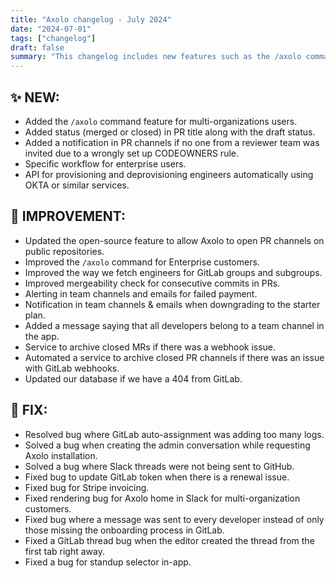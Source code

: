 ```yaml
---
title: "Axolo changelog - July 2024"
date: "2024-07-01"
tags: ["changelog"]
draft: false
summary: "This changelog includes new features such as the /axolo command for multi-organizations users, improved PR title statuses, and enhanced notifications. It also highlights several improvements including updates to the open-source feature, enhanced engineer fetching for GitLab, and comprehensive alerting and archiving services. Additionally, multiple bug fixes address issues with GitLab auto-assignment, Slack thread integration, GitLab token updates, and more, ensuring a smoother and more reliable user experience."
---
```


## ✨ NEW:

- Added the `/axolo` command feature for multi-organizations users.
- Added status (merged or closed) in PR title along with the draft status.
- Added a notification in PR channels if no one from a reviewer team was invited due to a wrongly set up CODEOWNERS rule.
- Specific workflow for enterprise users.
- API for provisioning and deprovisioning engineers automatically using OKTA or similar services.

## 🔨 IMPROVEMENT:

- Updated the open-source feature to allow Axolo to open PR channels on public repositories.
- Improved the `/axolo` command for Enterprise customers.
- Improved the way we fetch engineers for GitLab groups and subgroups.
- Improved mergeability check for consecutive commits in PRs.
- Alerting in team channels and emails for failed payment.
- Notification in team channels & emails when downgrading to the starter plan.
- Added a message saying that all developers belong to a team channel in the app.
- Service to archive closed MRs if there was a webhook issue.
- Automated a service to archive closed PR channels if there was an issue with GitLab webhooks.
- Updated our database if we have a 404 from GitLab.

## 🐞 FIX:

- Resolved bug where GitLab auto-assignment was adding too many logs.
- Solved a bug when creating the admin conversation while requesting Axolo installation.
- Solved a bug where Slack threads were not being sent to GitHub.
- Fixed bug to update GitLab token when there is a renewal issue.
- Fixed bug for Stripe invoicing.
- Fixed rendering bug for Axolo home in Slack for multi-organization customers.
- Fixed bug where a message was sent to every developer instead of only those missing the onboarding process in GitLab.
- Fixed a GitLab thread bug when the editor created the thread from the first tab right away.
- Fixed a bug for standup selector in-app.
